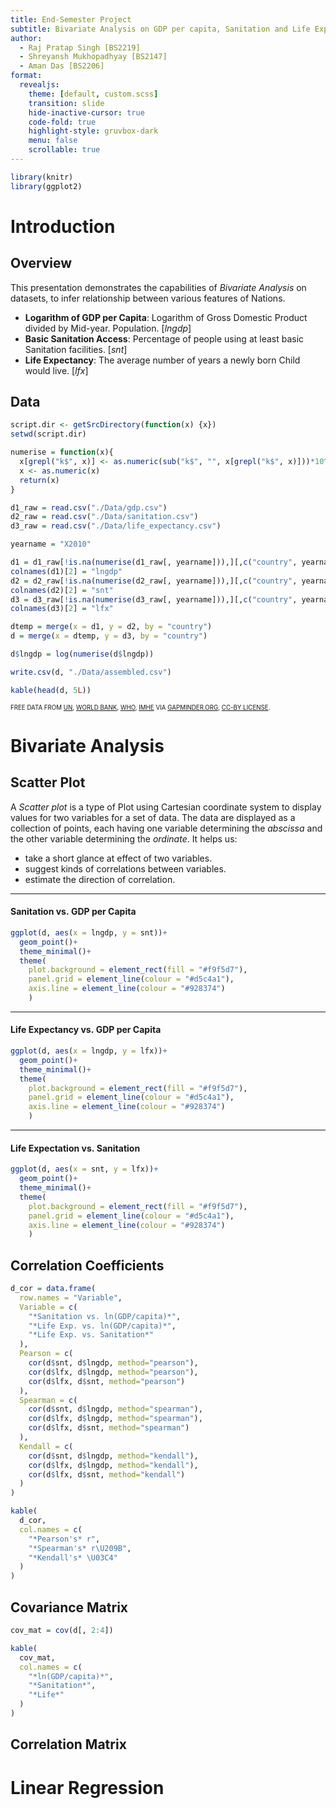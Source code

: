 ```yaml
---
title: End-Semester Project
subtitle: Bivariate Analysis on GDP per capita, Sanitation and Life Expectancy across Nations in 2010
author:
  - Raj Pratap Singh [BS2219]
  - Shreyansh Mukhopadhyay [BS2147]
  - Aman Das [BS2206]
format:
  revealjs:
    theme: [default, custom.scss]
    transition: slide
    hide-inactive-cursor: true
    code-fold: true
    highlight-style: gruvbox-dark
    menu: false
    scrollable: true
---
```


```r
library(knitr)
library(ggplot2)
```

# Introduction

## Overview

This presentation demonstrates the capabilities of *Bivariate Analysis* on datasets, to infer relationship between various features of Nations.

::: {.incremental}
- **Logarithm of GDP per Capita**: Logarithm of Gross Domestic Product divided by Mid-year. Population. [*lngdp*]
- **Basic Sanitation Access**: Percentage of people using at least basic Sanitation facilities. [*snt*]
- **Life Expectancy**: The average number of years a newly born Child would live. [*lfx*]
:::

## Data

```r
script.dir <- getSrcDirectory(function(x) {x})
setwd(script.dir)

numerise = function(x){
  x[grepl("k$", x)] <- as.numeric(sub("k$", "", x[grepl("k$", x)]))*10^3
  x <- as.numeric(x)
  return(x)
}

d1_raw = read.csv("./Data/gdp.csv")
d2_raw = read.csv("./Data/sanitation.csv")
d3_raw = read.csv("./Data/life_expectancy.csv")

yearname = "X2010"

d1 = d1_raw[!is.na(numerise(d1_raw[, yearname])),][,c("country", yearname)]
colnames(d1)[2] = "lngdp"
d2 = d2_raw[!is.na(numerise(d2_raw[, yearname])),][,c("country", yearname)]
colnames(d2)[2] = "snt"
d3 = d3_raw[!is.na(numerise(d3_raw[, yearname])),][,c("country", yearname)]
colnames(d3)[2] = "lfx"

dtemp = merge(x = d1, y = d2, by = "country")
d = merge(x = dtemp, y = d3, by = "country")

d$lngdp = log(numerise(d$lngdp))

write.csv(d, "./Data/assembled.csv")

kable(head(d, 5L))
```

<sub><sup>FREE DATA FROM [UN](un.org), [WORLD BANK](https://worldbank.org), [WHO](https://who.org), [IMHE](http://www.healthdata.org/) VIA [GAPMINDER.ORG](https://gapminder.org), [CC-BY LICENSE](https://creativecommons.org/licenses/by/2.0/).</sup></sub>

# Bivariate Analysis

## Scatter Plot

A *Scatter plot* is a type of Plot using Cartesian coordinate system to display values for two variables for a set of data. The data are displayed as a collection of points, each having one variable determining the *abscissa* and the other variable determining the *ordinate*. It helps us:

- take a short glance at effect of two variables.
- suggest kinds of correlations between variables.
- estimate the direction of correlation.

---

#### Sanitation vs. GDP per Capita
``` r
ggplot(d, aes(x = lngdp, y = snt))+
  geom_point()+
  theme_minimal()+
  theme(
    plot.background = element_rect(fill = "#f9f5d7"),
    panel.grid = element_line(colour = "#d5c4a1"),
    axis.line = element_line(colour = "#928374")
    )
```

---

#### Life Expectancy vs. GDP per Capita
```r
ggplot(d, aes(x = lngdp, y = lfx))+
  geom_point()+
  theme_minimal()+
  theme(
    plot.background = element_rect(fill = "#f9f5d7"),
    panel.grid = element_line(colour = "#d5c4a1"),
    axis.line = element_line(colour = "#928374")
    )
```

---

#### Life Expectation vs. Sanitation
```r
ggplot(d, aes(x = snt, y = lfx))+
  geom_point()+
  theme_minimal()+
  theme(
    plot.background = element_rect(fill = "#f9f5d7"),
    panel.grid = element_line(colour = "#d5c4a1"),
    axis.line = element_line(colour = "#928374")
    )
```


## Correlation Coefficients

```r
d_cor = data.frame(
  row.names = "Variable",
  Variable = c(
    "*Sanitation vs. ln(GDP/capita)*",
    "*Life Exp. vs. ln(GDP/capita)*",
    "*Life Exp. vs. Sanitation*"
  ),
  Pearson = c(
    cor(d$snt, d$lngdp, method="pearson"),
    cor(d$lfx, d$lngdp, method="pearson"),
    cor(d$lfx, d$snt, method="pearson")
  ),
  Spearman = c(
    cor(d$snt, d$lngdp, method="spearman"),
    cor(d$lfx, d$lngdp, method="spearman"),
    cor(d$lfx, d$snt, method="spearman")
  ),
  Kendall = c(
    cor(d$snt, d$lngdp, method="kendall"),
    cor(d$lfx, d$lngdp, method="kendall"),
    cor(d$lfx, d$snt, method="kendall")
  )
)

kable(
  d_cor,
  col.names = c(
    "*Pearson's* r",
    "*Spearman's* r\U209B",
    "*Kendall's* \U03C4"
  )
)
```

## Covariance Matrix

```r
cov_mat = cov(d[, 2:4])

kable(
  cov_mat,
  col.names = c(
    "*ln(GDP/capita)*",
    "*Sanitation*",
    "*Life*"
  )
)
```

## Correlation Matrix



# Linear Regression

